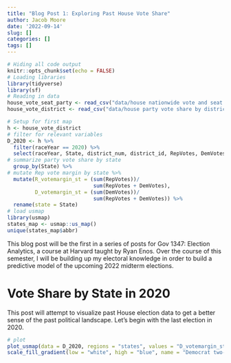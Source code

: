 ```yaml
---
title: "Blog Post 1: Exploring Past House Vote Share"
author: Jacob Moore
date: '2022-09-14'
slug: []
categories: []
tags: []
---
```


```r
# Hiding all code output
knitr::opts_chunk$set(echo = FALSE)
# Loading libraries
library(tidyverse)
library(sf)
# Reading in data
house_vote_seat_party <- read_csv("data/house nationwide vote and seat share by party 1948-2020.csv")
house_vote_district <- read_csv("data/house party vote share by district 1948-2020.csv")

# Setup for first map
h <- house_vote_district
# filter for relevant variables
D_2020 <- h %>%
  filter(raceYear == 2020) %>%
  select(raceYear, State, district_num, district_id, RepVotes, DemVotes) %>%
# summarize party vote share by state
  group_by(State) %>%
# mutate Rep vote margin by state %>%
  mutate(R_votemargin_st = (sum(RepVotes))/
                            sum(RepVotes + DemVotes),
         D_votemargin_st = (sum(DemVotes))/
                            sum(RepVotes + DemVotes)) %>%
  rename(state = State)
# load usmap
library(usmap)
states_map <- usmap::us_map()
unique(states_map$abbr)

```

This blog post will be the first in a series of posts for Gov 1347: Election Analytics, a course at Harvard taught by Ryan Enos. Over the course of this semester, I will be building up my electoral knowledge in order to build a predictive model of the upcoming 2022 midterm elections. 

# Vote Share by State in 2020

This post will attempt to visualize past House election data to get a better sense of the past political landscape. Let's begin with the last election in 2020.

```r
# plot
plot_usmap(data = D_2020, regions = "states", values = "D_votemargin_st") + 
scale_fill_gradient(low = "white", high = "blue", name = "Democrat two-party voteshare margin") + theme_minimal()
```
